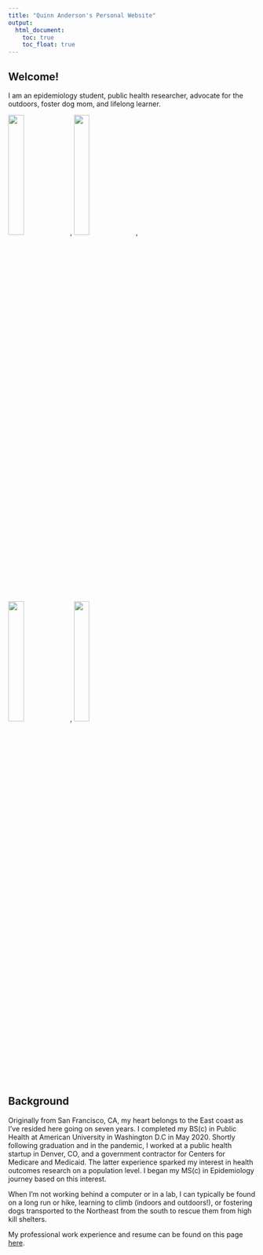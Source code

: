 ```yaml
---
title: "Quinn Anderson's Personal Website"
output: 
  html_document:
    toc: true
    toc_float: true
---
```


## Welcome!

I am an epidemiology student, public health researcher, advocate for the outdoors, foster dog mom, and lifelong learner.

<img src="images/headshot.jpg" style="width:25%">, <img src="images/colorado.jpg" style="width:25%">, 

<img src="images/drummer.jpg" style="width:25%">, <img src="images/lab.jpg" style="width:25%"> 

## Background

Originally from San Francisco, CA, my heart belongs to the East coast as I've resided here going on seven years. I completed my BS(c) in Public Health at American University in Washington D.C in May 2020. Shortly following graduation and in the pandemic, I worked at a public health startup in Denver, CO, and a government contractor for Centers for Medicare and Medicaid. The latter experience sparked my interest in health outcomes research on a population level. I began my MS(c) in Epidemiology journey based on this interest.

When I'm not working behind a computer or in a lab, I can typically be found on a long run or hike, learning to climb (indoors and outdoors!), or fostering dogs transported to the Northeast from the south to rescue them from high kill shelters. 

My professional work experience and resume can be found on this page [here](about.html).

